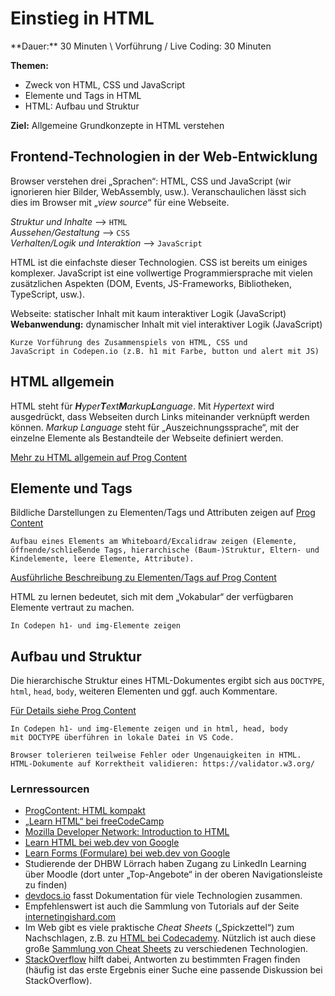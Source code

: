 
# Einstieg in HTML

<Callout>
  **Dauer:** 30 Minuten \
  Vorführung / Live Coding: 30 Minuten

  **Themen:**

  - Zweck von HTML, CSS und JavaScript
  - Elemente und Tags in HTML
  - HTML: Aufbau und Struktur

  **Ziel:** Allgemeine Grundkonzepte in HTML verstehen
</Callout>

## Frontend-Technologien in der Web-Entwicklung

Browser verstehen drei „Sprachen“: HTML, CSS und 
JavaScript (wir ignorieren hier Bilder, WebAssembly, usw.).
Veranschaulichen lässt sich dies im Browser mit 
„_view source_“ für eine Webseite.

_Struktur und Inhalte_ ⟶ `HTML` \
_Aussehen/Gestaltung_ ⟶ `CSS` \
_Verhalten/Logik und Interaktion_ ⟶ `JavaScript`

HTML ist die einfachste dieser Technologien. CSS ist bereits um einiges 
komplexer. JavaScript ist eine vollwertige Programmiersprache mit vielen 
zusätzlichen Aspekten (DOM, Events, JS-Frameworks, Bibliotheken, 
TypeScript, usw.).

Webseite: statischer Inhalt mit kaum interaktiver Logik (JavaScript) \
**Webanwendung:** dynamischer Inhalt mit viel interaktiver Logik (JavaScript)

```
Kurze Vorführung des Zusammenspiels von HTML, CSS und 
JavaScript in Codepen.io (z.B. h1 mit Farbe, button und alert mit JS)
```

## HTML allgemein

HTML steht für _**H**yper**T**ext**M**arkup**L**anguage_. Mit _Hypertext_ 
wird ausgedrückt, dass Webseiten durch Links miteinander verknüpft 
werden können. _Markup Language_ steht für „Auszeichnungssprache“, mit
der einzelne Elemente als Bestandteile der Webseite definiert werden.

[Mehr zu HTML allgemein auf Prog Content](https://www.progcontent.com/html-kompakt/intro)

## Elemente und Tags

Bildliche Darstellungen zu Elementen/Tags und Attributen zeigen auf 
[Prog Content](https://www.progcontent.com/html-kompakt/elemente-tags)

```
Aufbau eines Elements am Whiteboard/Excalidraw zeigen (Elemente, 
öffnende/schließende Tags, hierarchische (Baum-)Struktur, Eltern- und
Kindelemente, leere Elemente, Attribute).
```

[Ausführliche Beschreibung zu Elementen/Tags auf Prog Content](https://www.progcontent.com/html-kompakt/elemente-tags)

<Callout type="info">
HTML zu lernen bedeutet, sich mit dem „Vokabular“ der 
verfügbaren Elemente vertraut zu machen.
</Callout>

```
In Codepen h1- und img-Elemente zeigen
```

## Aufbau und Struktur

Die hierarchische Struktur eines HTML-Dokumentes ergibt 
sich aus `DOCTYPE`, `html`, `head`, `body`, weiteren Elementen
und ggf. auch Kommentare.

[Für Details siehe  Prog Content](https://www.progcontent.com/html-kompakt/aufbau)

```
In Codepen h1- und img-Elemente zeigen und in html, head, body 
mit DOCTYPE überführen in lokale Datei in VS Code.
```

```
Browser tolerieren teilweise Fehler oder Ungenauigkeiten in HTML.
HTML-Dokumente auf Korrektheit validieren: https://validator.w3.org/
```


### Lernressourcen 

- [ProgContent: HTML kompakt](https://progcontent.com/html-kompakt) 
- [„Learn HTML“ bei freeCodeCamp](https://www.freecodecamp.org/learn/2022/responsive-web-design) 
- [Mozilla Developer Network: Introduction to HTML](https://developer.mozilla.org/en-US/docs/Learn/HTML/Introduction_to_HTML)
- [Learn HTML bei web.dev von Google](https://web.dev/learn/html/)
- [Learn Forms (Formulare) bei web.dev von Google](https://web.dev/learn/forms/)
- Studierende der DHBW Lörrach haben Zugang zu LinkedIn Learning über Moodle (dort unter „Top-Angebote“ in der oberen Navigationsleiste zu finden)
- [devdocs.io](https://devdocs.io/) fasst Dokumentation für viele Technologien zusammen.
- Empfehlenswert ist auch die Sammlung von Tutorials auf der Seite [internetingishard.com](https://www.internetingishard.com/)
- Im Web gibt es viele praktische _Cheat Sheets_ („Spickzettel“) zum Nachschlagen, z.B. zu [HTML bei Codecademy](https://www.codecademy.com/learn/learn-html/modules/learn-html-elements/cheatsheet). Nützlich ist auch diese große [Sammlung von Cheat Sheets](https://codehouse-app.netlify.app) zu verschiedenen Technologien.
- [StackOverflow](https://stackoverflow.com) hilft dabei, Antworten zu bestimmten Fragen finden (häufig ist das erste Ergebnis einer Suche eine passende Diskussion bei StackOverflow).

